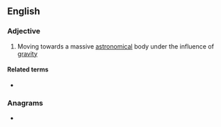 ==English==

===Adjective===
{{en-adj|-}}

# {{lb|en|astronomy}} Moving towards a massive [[astronomical]] body under the influence of [[gravity]]

====Related terms====
* {{l|en|infall}}

===Anagrams===
* {{anagrams|en|a=afgiillnn|falling in}}